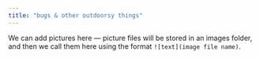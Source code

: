 ```yaml
---
title: "bugs & other outdoorsy things"
---
```


We can add pictures here --- picture files will be stored in an images folder, and then we call them here using the format `![text](image file name)`.
